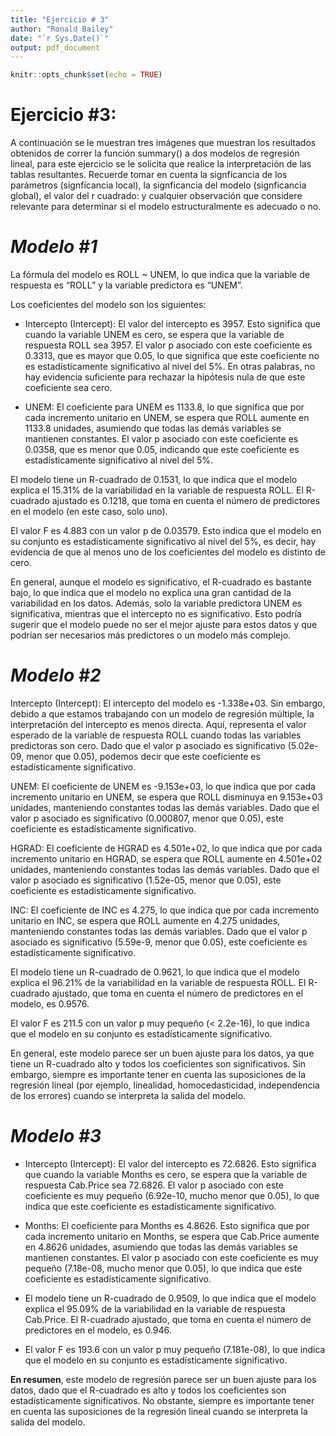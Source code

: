 ```yaml
---
title: "Ejercicio # 3"
author: "Ronald Bailey"
date: "`r Sys.Date()`"
output: pdf_document
---
```


```r
knitr::opts_chunk$set(echo = TRUE)
```



# **Ejercicio #3:**
A continuación se le muestran tres imágenes que muestran los
resultados obtenidos de correr la función summary() a dos modelos de
regresión lineal, para este ejercicio se le solicita que realice la
interpretación de las tablas resultantes. Recuerde tomar en cuenta la
signficancia de los parámetros (signfícancia local), la signficancia del
modelo (signficancia global), el valor del r cuadrado: y cualquier observación que
considere relevante para determinar si el modelo estructuralmente es
adecuado o no.



# ***Modelo #1***


La fórmula del modelo es ROLL ~ UNEM, lo que indica que la variable de respuesta es "ROLL" y la variable predictora es "UNEM".

Los coeficientes del modelo son los siguientes:

- Intercepto (Intercept): El valor del intercepto es 3957. Esto significa que cuando la variable UNEM es cero, se espera que la variable de respuesta ROLL sea 3957. El valor p asociado con este coeficiente es 0.3313, que es mayor que 0.05, lo que significa que este coeficiente no es estadísticamente significativo al nivel del 5%. En otras palabras, no hay evidencia suficiente para rechazar la hipótesis nula de que este coeficiente sea cero.

- UNEM: El coeficiente para UNEM es 1133.8, lo que significa que por cada incremento unitario en UNEM, se espera que ROLL aumente en 1133.8 unidades, asumiendo que todas las demás variables se mantienen constantes. El valor p asociado con este coeficiente es 0.0358, que es menor que 0.05, indicando que este coeficiente es estadísticamente significativo al nivel del 5%.

El modelo tiene un R-cuadrado de 0.1531, lo que indica que el modelo explica el 15.31% de la variabilidad en la variable de respuesta ROLL. El R-cuadrado ajustado es 0.1218, que toma en cuenta el número de predictores en el modelo (en este caso, solo uno).

El valor F es 4.883 con un valor p de 0.03579. Esto indica que el modelo en su conjunto es estadísticamente significativo al nivel del 5%, es decir, hay evidencia de que al menos uno de los coeficientes del modelo es distinto de cero.

En general, aunque el modelo es significativo, el R-cuadrado es bastante bajo, lo que indica que el modelo no explica una gran cantidad de la variabilidad en los datos. Además, solo la variable predictora UNEM es significativa, mientras que el intercepto no es significativo. Esto podría sugerir que el modelo puede no ser el mejor ajuste para estos datos y que podrían ser necesarios más predictores o un modelo más complejo.



# ***Modelo #2***


Intercepto (Intercept): El intercepto del modelo es -1.338e+03. Sin embargo, debido a que estamos trabajando con un modelo de regresión múltiple, la interpretación del intercepto es menos directa. Aquí, representa el valor esperado de la variable de respuesta ROLL cuando todas las variables predictoras son cero. Dado que el valor p asociado es significativo (5.02e-09, menor que 0.05), podemos decir que este coeficiente es estadísticamente significativo.

UNEM: El coeficiente de UNEM es -9.153e+03, lo que indica que por cada incremento unitario en UNEM, se espera que ROLL disminuya en 9.153e+03 unidades, manteniendo constantes todas las demás variables. Dado que el valor p asociado es significativo (0.000807, menor que 0.05), este coeficiente es estadísticamente significativo.

HGRAD: El coeficiente de HGRAD es 4.501e+02, lo que indica que por cada incremento unitario en HGRAD, se espera que ROLL aumente en 4.501e+02 unidades, manteniendo constantes todas las demás variables. Dado que el valor p asociado es significativo (1.52e-05, menor que 0.05), este coeficiente es estadísticamente significativo.

INC: El coeficiente de INC es 4.275, lo que indica que por cada incremento unitario en INC, se espera que ROLL aumente en 4.275 unidades, manteniendo constantes todas las demás variables. Dado que el valor p asociado es significativo (5.59e-9, menor que 0.05), este coeficiente es estadísticamente significativo.

El modelo tiene un R-cuadrado de 0.9621, lo que indica que el modelo explica el 96.21% de la variabilidad en la variable de respuesta ROLL. El R-cuadrado ajustado, que toma en cuenta el número de predictores en el modelo, es 0.9576.

El valor F es 211.5 con un valor p muy pequeño (< 2.2e-16), lo que indica que el modelo en su conjunto es estadísticamente significativo.

En general, este modelo parece ser un buen ajuste para los datos, ya que tiene un R-cuadrado alto y todos los coeficientes son significativos. Sin embargo, siempre es importante tener en cuenta las suposiciones de la regresión lineal (por ejemplo, linealidad, homocedasticidad, independencia de los errores) cuando se interpreta la salida del modelo.


# ***Modelo #3***

- Intercepto (Intercept): El valor del intercepto es 72.6826. Esto significa que cuando la variable Months es cero, se espera que la variable de respuesta Cab.Price sea 72.6826. El valor p asociado con este coeficiente es muy pequeño (6.92e-10, mucho menor que 0.05), lo que indica que este coeficiente es estadísticamente significativo.

- Months: El coeficiente para Months es 4.8626. Esto significa que por cada incremento unitario en Months, se espera que Cab.Price aumente en 4.8626 unidades, asumiendo que todas las demás variables se mantienen constantes. El valor p asociado con este coeficiente es muy pequeño (7.18e-08, mucho menor que 0.05), lo que indica que este coeficiente es estadísticamente significativo.

- El modelo tiene un R-cuadrado de 0.9509, lo que indica que el modelo explica el 95.09% de la variabilidad en la variable de respuesta Cab.Price. El R-cuadrado ajustado, que toma en cuenta el número de predictores en el modelo, es 0.946.

- El valor F es 193.6 con un valor p muy pequeño (7.181e-08), lo que indica que el modelo en su conjunto es estadísticamente significativo.

**En resumen**, este modelo de regresión parece ser un buen ajuste para los datos, dado que el R-cuadrado es alto y todos los coeficientes son estadísticamente significativos. No obstante, siempre es importante tener en cuenta las suposiciones de la regresión lineal cuando se interpreta la salida del modelo.
